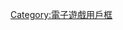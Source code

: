 {{Userbox
  |border-c = #5B422D
  |border-s = 2
  |id-c      = linear-gradient(#72B3DF, #B9E6F9);
  |id-s     = 16
  |id-fc    = black
  |info-c   = #65A43A
  |info-s   = 10
  |info-fc  = white
  |id       = [[File:Minecraft cube.svg|30px]]
  |info     = <div class="center" style="width: auto; margin-left: auto; margin-right: auto;">這個用戶喜歡玩'''[[Minecraft|<span style="color:#FFFFFF;">Minecraft</span>]]'''。</div>
}}<includeonly>[[Category:喜欢玩Minecraft的维基人|{{PAGENAME}}]]</includeonly><noinclude>

{{DEFAULTSORT:Minecraft}}
[[Category:喜欢玩Minecraft的维基人| ]]
[[Category:電子遊戲用戶框]]

</noinclude>
<noinclude>
{{Documentation}}
</noinclude>